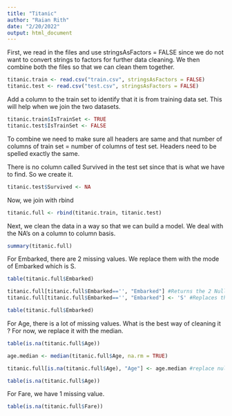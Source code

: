 ```yaml
---
title: "Titanic"
author: "Raian Rith"
date: "2/20/2022"
output: html_document
---
```


First, we read in the files and use stringsAsFactors = FALSE since we do not want to convert strings to factors for further data cleaning. We then combine both the files so that we can clean them together. 

```r
titanic.train <- read.csv("train.csv", stringsAsFactors = FALSE)
titanic.test <- read.csv("test.csv", stringsAsFactors = FALSE)
```

Add a column to the train set to identify that it is from training data set. This will help when we join the two datasets. 

```r
titanic.train$IsTrainSet <- TRUE
titanic.test$IsTrainSet <- FALSE
```

To combine we need to make sure all headers are same and that number of columns of train set = number of columns of test set. Headers need to be spelled exactly the same. 

There is no column called Survived in the test set since that is what we have to find. So we create it. 

```r
titanic.test$Survived <- NA
```

Now, we join with rbind

```r
titanic.full <- rbind(titanic.train, titanic.test)
```

Next, we clean the data in a way so that we can build a model. We deal with the NA's on a column to column basis. 

```r
summary(titanic.full)
```


For Embarked, there are 2 missing values. We replace them with the mode of Embarked which is S. 

```r
table(titanic.full$Embarked)

titanic.full[titanic.full$Embarked=='', "Embarked"] #Returns the 2 Null values
titanic.full[titanic.full$Embarked=='', "Embarked"] <- 'S' #Replaces the null values with the mode of Embarked (S)

table(titanic.full$Embarked)
```

For Age, there is a lot of missing values. What is the best way of cleaning it ? For now, we replace it with the median. 

```r
table(is.na(titanic.full$Age))

age.median <- median(titanic.full$Age, na.rm = TRUE)

titanic.full[is.na(titanic.full$Age), "Age"] <- age.median #replace null with median

table(is.na(titanic.full$Age))
```

For Fare, we have 1 missing value. 

```r
table(is.na(titanic.full$Fare))
```



